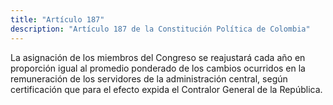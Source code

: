 ```yaml
---
title: "Artículo 187"
description: "Artículo 187 de la Constitución Política de Colombia"
---
```


La asignación de los miembros del Congreso se reajustará cada año en proporción igual al promedio ponderado de los cambios ocurridos en la remuneración de los servidores de la administración central, según certificación que para el efecto expida el Contralor General de la República.
